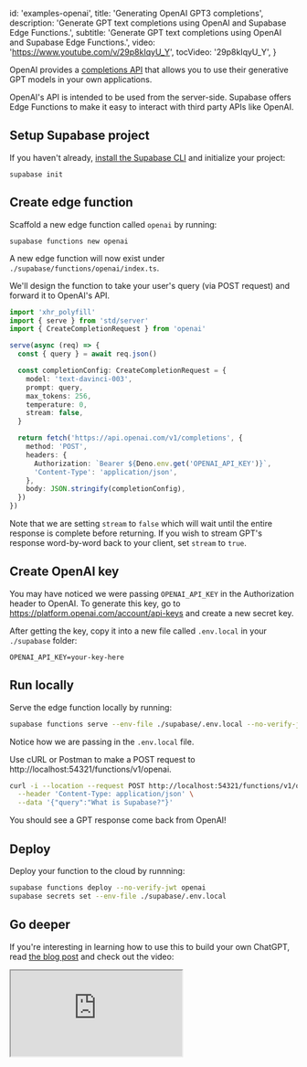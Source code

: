 
  id: 'examples-openai',
  title: 'Generating OpenAI GPT3 completions',
  description: 'Generate GPT text completions using OpenAI and Supabase Edge Functions.',
  subtitle: 'Generate GPT text completions using OpenAI and Supabase Edge Functions.',
  video: 'https://www.youtube.com/v/29p8kIqyU_Y',
  tocVideo: '29p8kIqyU_Y',
}

OpenAI provides a [completions API](https://platform.openai.com/docs/api-reference/completions) that allows you to use their generative GPT models in your own applications.

OpenAI's API is intended to be used from the server-side. Supabase offers Edge Functions to make it easy to interact with third party APIs like OpenAI.

## Setup Supabase project

If you haven't already, [install the Supabase CLI](/docs/guides/cli) and initialize your project:

```shell
supabase init
```

## Create edge function

Scaffold a new edge function called `openai` by running:

```shell
supabase functions new openai
```

A new edge function will now exist under `./supabase/functions/openai/index.ts`.

We'll design the function to take your user's query (via POST request) and forward it to OpenAI's API.

```ts index.ts
import 'xhr_polyfill'
import { serve } from 'std/server'
import { CreateCompletionRequest } from 'openai'

serve(async (req) => {
  const { query } = await req.json()

  const completionConfig: CreateCompletionRequest = {
    model: 'text-davinci-003',
    prompt: query,
    max_tokens: 256,
    temperature: 0,
    stream: false,
  }

  return fetch('https://api.openai.com/v1/completions', {
    method: 'POST',
    headers: {
      Authorization: `Bearer ${Deno.env.get('OPENAI_API_KEY')}`,
      'Content-Type': 'application/json',
    },
    body: JSON.stringify(completionConfig),
  })
})
```

Note that we are setting `stream` to `false` which will wait until the entire response is complete before returning. If you wish to stream GPT's response word-by-word back to your client, set `stream` to `true`.

## Create OpenAI key

You may have noticed we were passing `OPENAI_API_KEY` in the Authorization header to OpenAI. To generate this key, go to https://platform.openai.com/account/api-keys and create a new secret key.

After getting the key, copy it into a new file called `.env.local` in your `./supabase` folder:

```
OPENAI_API_KEY=your-key-here
```

## Run locally

Serve the edge function locally by running:

```bash
supabase functions serve --env-file ./supabase/.env.local --no-verify-jwt
```

Notice how we are passing in the `.env.local` file.

Use cURL or Postman to make a POST request to http://localhost:54321/functions/v1/openai.

```bash
curl -i --location --request POST http://localhost:54321/functions/v1/openai \
  --header 'Content-Type: application/json' \
  --data '{"query":"What is Supabase?"}'
```

You should see a GPT response come back from OpenAI!

## Deploy

Deploy your function to the cloud by runnning:

```bash
supabase functions deploy --no-verify-jwt openai
supabase secrets set --env-file ./supabase/.env.local
```

## Go deeper

If you're interesting in learning how to use this to build your own ChatGPT, read [the blog post](/blog/chatgpt-supabase-docs) and check out the video:

<div class="video-container">
  <iframe
    src="https://www.youtube-nocookie.com/embed/Yhtjd7yGGGA"
    frameBorder="1"
    allow="accelerometer; autoplay; clipboard-write; encrypted-media; gyroscope; picture-in-picture"
    allowFullScreen
  ></iframe>
</div>


